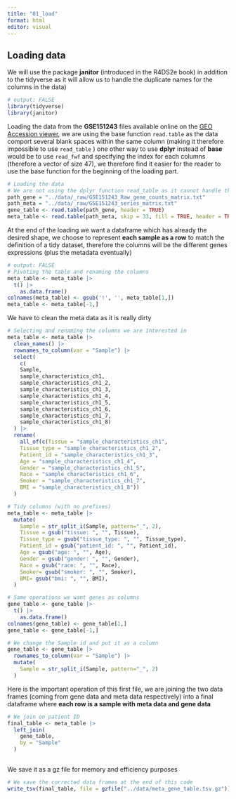 ```yaml
---
title: "01_load"
format: html
editor: visual
---
```


## Loading data

We will use the package **janitor** (introduced in the R4DS2e book) in addition to the tidyverse as it will allow us to handle the duplicate names for the columns in the data)

```r
# output: FALSE
library(tidyverse)
library(janitor)
```

Loading the data from the **GSE151243** files available online on the [GEO Accession viewer](https://www.ncbi.nlm.nih.gov/geo/query/acc.cgi?acc=GSE151243), we are using the base function `read.table` as the data comport several blank spaces within the same column (making it therefore impossible to use `read_table` ) one other way to use **dplyr** instead of **base** would be to use `read_fwf` and specifying the index for each columns (therefore a vector of size 47), we therefore find it easier for the reader to use the base function for the beginning of the loading part.

```r
# Loading the data
# We are not using the dplyr function read_table as it cannot handle the blank spaces inside some columns
path_gene = "../data/_raw/GSE151243_Raw_gene_counts_matrix.txt"
path_meta = "../data/_raw/GSE151243_series_matrix.txt"
gene_table <- read.table(path_gene, header = TRUE)
meta_table <- read.table(path_meta, skip = 33, fill = TRUE, header = TRUE)
```

At the end of the loading we want a dataframe which has already the desired shape, we choose to represent **each sample as a row** to match the definition of a tidy dataset, therefore the columns will be the different genes expressions (plus the metadata eventually)

```r
# output: FALSE
# Pivoting the table and renaming the columns
meta_table <- meta_table |>
  t() |>
    as.data.frame()
colnames(meta_table) <- gsub('!', '', meta_table[1,])
meta_table <- meta_table[-1,]
```

We have to clean the meta data as it is really dirty

```r
# Selecting and renaming the columns we are interested in
meta_table <- meta_table |>
  clean_names() |>
  rownames_to_column(var = "Sample") |>
  select(
    c(
    Sample, 
    sample_characteristics_ch1,
    sample_characteristics_ch1_2,
    sample_characteristics_ch1_3,
    sample_characteristics_ch1_4,
    sample_characteristics_ch1_5,
    sample_characteristics_ch1_6,
    sample_characteristics_ch1_7,
    sample_characteristics_ch1_8)
  ) |>
  rename(
    all_of(c(Tissue = "sample_characteristics_ch1",
    Tissue_type = "sample_characteristics_ch1_2",
    Patient_id = "sample_characteristics_ch1_3",
    Age = "sample_characteristics_ch1_4", 
    Gender = "sample_characteristics_ch1_5",
    Race = "sample_characteristics_ch1_6",
    Smoker = "sample_characteristics_ch1_7",
    BMI = "sample_characteristics_ch1_8"))
  )
```

```r
# Tidy columns (with no prefixes)
meta_table <- meta_table |>
  mutate(
    Sample = str_split_i(Sample, pattern="_", 2),
    Tissue = gsub("tissue: ", "", Tissue),
    Tissue_type = gsub("tissue_type: ", "", Tissue_type),
    Patient_id = gsub("patient_id: ", "", Patient_id),
    Age = gsub("age: ", "", Age),
    Gender = gsub("gender: ", "", Gender),
    Race = gsub("race: ", "", Race),
    Smoker= gsub("smoker: ", "", Smoker),
    BMI= gsub("bmi: ", "", BMI),
  )
```

```r
# Same operations we want genes as columns
gene_table <- gene_table |>
  t() |>
    as.data.frame()
colnames(gene_table) <- gene_table[1,]
gene_table <- gene_table[-1,]
```

```r
# We change the Sample id and put it as a column
gene_table <- gene_table |>
  rownames_to_column(var = "Sample") |>
  mutate(
    Sample = str_split_i(Sample, pattern="_", 2)
  )
```

Here is the important operation of this first file, we are joining the two data frames (coming from gene data and meta data respectively) into a final dataframe where **each row is a sample with meta data and gene data**

```r
# We join on patient ID
final_table <- meta_table |>
  left_join(
    gene_table,
    by = "Sample"
  )
    
```

We save it as a gz file for memory and efficiency purposes

```r
# We save the corrected data frames at the end of this code
write_tsv(final_table, file = gzfile("../data/meta_gene_table.tsv.gz"))
```
